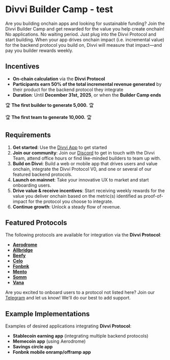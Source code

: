 # Divvi Builder Camp - test

Are you building onchain apps and looking for sustainable funding?
Join the Divvi Builder Camp and get rewarded for the value you help create onchain\! No applications. No waiting period.
Just plug into the Divvi Protocol and start building. When your app drives onchain impact (i.e. incremental value) for the backend protocol you build on, Divvi will measure that impact—and pay you builder rewards weekly.

## Incentives

- **On-chain calculation** via the **Divvi Protocol**
- **Participants earn 50% of the total incremental revenue generated** by their product for the backend protocol they integrate
- **Duration**: Until **December 31st, 2025**, or when the **Builder Camp ends**

🏆 **The first builder to generate 5,000.** 🏆

🏆 **The first team to generate 10,000.** 🏆

## Requirements

1. **Get started**: Use the [Divvi App](https://app.divvi.xyz/) to get started
2. **Join our community**: Join our [Discord](https://discord.com/invite/EaxZDhMuDn) to get in touch with the Divvi Team, attend office hours or find like-minded builders to team up with.
3. **Build on Divvi**: Build a web or mobile app that drives users and value onchain, integrate the Divvi Protocol V0, and one or several of our featured backend protocols.
4. **Launch on mainnet**: Take your innovative UX to market and start onboarding users.
5. **Drive value & receive incentives**: Start receiving weekly rewards for the value you deliver onchain based on the metric(s) identified as proof-of-impact for the protocol you choose to integrate.
6. **Continue growth**: Unlock a steady flow of revenue.

## Featured Protocols

The following protocols are available for integration via the **Divvi Protocol**:

- [**Aerodrome**](https://aerodrome.finance/)
- [**Allbridge**](https://allbridge.io/)
- [**Beefy**](https://beefy.com/)
- [**Celo**](https://celo.org/)
- [**Fonbnk**](https://www.fonbnk.com/)
- [**Mento**](https://www.mento.org/)
- [**Somm**](https://somm.finance/)
- [**Vana**](https://www.vana.org/)

Are you excited to onboard users to a protocol not listed here? Join our [Telegram](https://t.me/letsdivvi) and let us know\! We'll do our best to add support.

## Example Implementations

Examples of desired applications integrating **Divvi Protocol**:

- **Stablecoin earning app** (integrating multiple backend protocols)
- **Memecoin app** (using Aerodrome)
- **Savings circle app**
- **Fonbnk mobile onramp/offramp app**